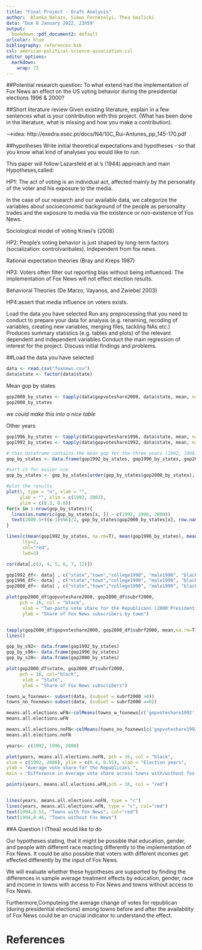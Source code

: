 ```yaml
---
title: "Final Project - Draft Analysis"
author:  Blanka Balazs, Simon Fernezelyi, Thea Goslicki
data: "Due 8 January 2022, 23h59"
output:
  bookdown::pdf_document2: default
urlcolor: blue
bibliography: references.bib
csl: american-political-science-association.csl
editor_options: 
  markdown: 
    wrap: 72
---
```

##Potential research question: 
To what extend had the implementation of Fox News an effect on the US voting behavior during the presidential elections 1996 & 2000?


##Short literature review 
Given existing literature, explain in a few sentences what is your contribution with this project. (What has been done in the literature, what is missing and how you make a contribution).

-->idea: http://exedra.esec.pt/docs/N4/10C_Rui-Antunes_pp_145-170.pdf


##hypotheses
Write initial theoretical expectations and hypotheses - so that you know what kind of analyses you would like to run.

This paper will follow Lazarsfeld et al.'s (1944) approach and main Hypotheses,called: 

HP1: The act of voting is an individual act, affected mainly by the personality of the voter and his exposure to the media.

In the case of our research and our available data, we categorize the variables about socioeconomic background of the people as personality trades and the exposure to media via the existence or non-existence of Fox News. 

Sociological model of voting Kriesi's (2008)

HP2: People’s voting behavior is just shaped by long-term factors (socialization: controlvaribales). Independent from fox news.

Rational expectation theories (Bray and Kreps 1987)

HP3: Voters often filter out reporting bias without being influenced. The implementation of Fox News will not effect election results.

Behavioral Theories (De Marzo, Vayanos, and Zwiebel 2003)

HP4:assert that media influence on voters exists.



Load the data you have selected
Run any preprocessing that you need to conduct to prepare your data for analysis (e.g. renaming, recoding of variables, creating new variables, merging files, tackling NAs etc.) 
Produces summary statistics (e.g. tables and plots) of the relevant dependent and independent variables
Conduct the main regression of interest for the project. Discuss initial findings and problems.



\newpage

##Load the data you have selected
```r
data <- read.csv("foxnews.csv")
data$state <- factor(data$state)
```


Mean gop by states

```r

gop2000_by_states <- tapply(data$gopvoteshare2000, data$state, mean, na.rm = TRUE)
gop2000_by_states
```

*we could make this into a nice table*

Other years

```r
gop1996_by_states <- tapply(data$gopvoteshare1996, data$state, mean, na.rm = TRUE)
gop1992_by_states <- tapply(data$gopvoteshare1992, data$state, mean, na.rm = TRUE)

# this dataframe contains the mean gop for the three years (1992, 1996, 2000) by state
gop_by_states <- data.frame(gop1992_by_states, gop1996_by_states, gop2000_by_states)

#sort it for easier use
gop_by_states <- gop_by_states[order(gop_by_states$gop2000_by_states), ]

#plot the results
plot(1, type = "n", xlab = "",
     ylab = "", xlim = c(1992, 2003), 
     ylim = c(0.3, 0.8))
for(x in 1:nrow(gop_by_states)){
  lines(as.numeric(gop_by_states[x, ]) ~ c(1992, 1996, 2000))
  text(2000.5+((x-1)%%6)/2, gop_by_states$gop2000_by_states[x], row.names(gop_by_states)[x])
}

lines(c(mean(gop1992_by_states, na.rm=T), mean(gop1996_by_states), mean(gop2000_by_states)) ~ c(1992, 1996, 2000), 
      lty=2, 
      col="red",
      lwd=3)
```

```r
cor(data[,c(3, 4, 5, 6, 7, 12)])
```
```r

gop1992_df<- data[ , c("state","town","college1990", "male1990", "black1990", "hisp1990", "income1990","subrf2000", "gopvoteshare1992")] 
gop1996_df<- data[ , c("state","town","college1990", "male1990", "black1990", "hisp1990", "income1990","subrf2000", "gopvoteshare1996")] 
gop2000_df<- data[ , c("state","town","college1990", "male1990", "black1990", "hisp1990", "income1990","subrf2000", "gopvoteshare2000")] 

plot(gop2000_df$gopvoteshare2000, gop2000_df$subrf2000, 
     pch = 16, col = "black",
      xlab = "Two-party vote share for the Republicans (2000 Presidential election)",
      ylab = "Share of Fox News subscribers by town")


tapply(gop2000_df$gopvoteshare2000, gop2000_df$subrf2000, mean,na.rm=T)
lines()
```
```r
gop_by_s92<- data.frame(gop1992_by_states)
gop_by_s96<- data.frame(gop1996_by_states)
gop_by_s20<- data.frame(gop2000_by_states)

plot(gop2000_df$state, gop2000_df$subrf2000,
     pch = 16, col="black",
      xlab = "State",
      ylab = "Share of Fox News subscribers")

```
```r
towns_w_foxnews<- subset(data, (subset = subrf2000 >0))
towns_no_foxnews<-subset(data, (subset = subrf2000 ==0))

means.all.elections.wFN<-colMeans(towns_w_foxnews[c('gopvoteshare1992','gopvoteshare1996','gopvoteshare2000')], na.rm = T)
means.all.elections.wFN

means.all.elections.noFN<-colMeans(towns_no_foxnews[c('gopvoteshare1992','gopvoteshare1996','gopvoteshare2000')], na.rm = T)
means.all.elections.noFN

years<- c(1992, 1996, 2000)

plot(years, means.all.elections.noFN, pch = 16, col = "black",
xlim = c(1992, 2000), ylim = c(0.4, 0.55), xlab = "Election years",
ylab = "Average vote share for the Republicans ",
main = "Difference in Average vote share across towns with/without fox news")

points(years, means.all.elections.wFN,pch = 16, col = "red")


lines(years, means.all.elections.noFN, type = "c")
lines(years, means.all.elections.wFN, type = "c", col="red")
text(1994,0.51, "Towns with Fox News", col="red")
text(1994,0.46, "Towns without Fox News")

```

##A Question I (Thea) would like to do



Our hypotheses stating, that it might be possible that education, gender, and people with different race reacting differently to the implementation of Fox News. 
It could be also possible that voters with different incomes get effected differently by the input of Fox News.

We will evaluate whether these hypotheses are supported by finding the differences in sample average treatment effects by education, gender, race and income in towns with access to Fox News and towns without access to Fox News. 

Furthermore,Computeing the average change of votes for republican (during presidential elections) among towns before and after the availability of Fox News could be an crucial indicator to understand the effect.




\newpage

# References
